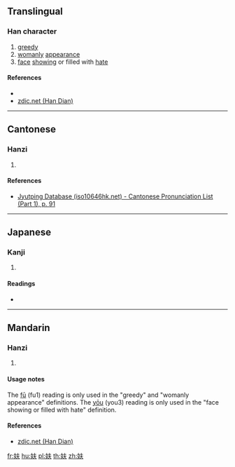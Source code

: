{{character info/new}}
==Translingual==

===Han character===
{{Han char|rn=38|rad=女|as=04|sn=7|four=|canj=VQO|ids=⿰女夫}}

# [[greedy]]
# [[womanly]] [[appearance]]
# [[face]] [[showing]] or filled with [[hate]]

====References====
* {{Han ref|kx=0256.070|dkj=06073|dj=0520.060|hdz=21029.100|uh=598B|ud=22923}}
* [http://www.zdic.net/z/17/js/598B.htm zdic.net (Han Dian)]

----

==Cantonese==

===Hanzi===
{{yue-hanzi|jyut=[[fu1]]|y=fu1}}

# {{defn|lang=yue|sort=女04}}

====References====
* [http://www.iso10646hk.net/jp/document/download.jsp Jyutping Database (iso10646hk.net) - Cantonese Pronunciation List (Part 1), p. 91]

----

==Japanese==

===Kanji===
{{ja-kanji|grade=|rs=女04}}

# {{defn|lang=ja|sort=女04}}

====Readings====
* {{ja-readings|on=[[ふ]] (fu), [[よう]] (yō), [[う]] (u)|kun=[[むさぼるさま]] (musaborusama), [[せ]] (se), [[せうと]] (seuto)}}

----

==Mandarin==

===Hanzi===
{{cmn-hanzi|pin=[[fū]] ([[fu1]]), [[yōu]] ([[you3]])|wg=fu<sup>1</sup>, you<sup>3</sup>}}

# {{defn|lang=cmn|sort=女04}}

====Usage notes====
The [[fū]] (fu1) reading is only used in the "greedy" and "womanly appearance" definitions. The [[yōu]] (you3) reading is only used in the "face showing or filled with hate" definition.

====References====
* [http://www.zdic.net/z/17/js/598B.htm zdic.net (Han Dian)]

[[fr:妋]]
[[hu:妋]]
[[pl:妋]]
[[th:妋]]
[[zh:妋]]